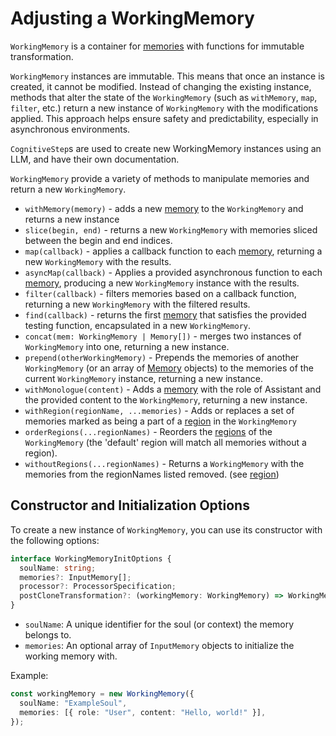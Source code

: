 # Adjusting a WorkingMemory

`WorkingMemory` is a container for [memories](working-memory#the-memory-interface) with functions for immutable transformation.

`WorkingMemory` instances are immutable. This means that once an instance is created, it cannot be modified. Instead of changing the existing instance, methods that alter the state of the `WorkingMemory` (such as `withMemory`, `map`, `filter`, etc.) return a new instance of `WorkingMemory` with the modifications applied. This approach helps ensure safety and predictability, especially in asynchronous environments.

`CognitiveStep`s are used to create new WorkingMemory instances using an LLM, and have their own documentation.

`WorkingMemory` provide a variety of methods to manipulate memories and return a new `WorkingMemory`.

* `withMemory(memory)` - adds a new [memory](working-memory#the-memory-interface) to the `WorkingMemory` and returns a new instance
* `slice(begin, end)` - returns a new `WorkingMemory` with memories sliced between the begin and end indices.
* `map(callback)` - applies a callback function to each [memory](working-memory#the-memory-interface), returning a new `WorkingMemory` with the results.
* `asyncMap(callback)` - Applies a provided asynchronous function to each [memory](working-memory#the-memory-interface), producing a new `WorkingMemory` instance with the results.
* `filter(callback)` - filters memories based on a callback function, returning a new `WorkingMemory` with the filtered results.
* `find(callback)` - returns the first [memory](working-memory#the-memory-interface) that satisfies the provided testing function, encapsulated in a new `WorkingMemory`.
* `concat(mem: WorkingMemory | Memory[])` - merges two instances of `WorkingMemory` into one, returning a new instance.
* `prepend(otherWorkingMemory)` - Prepends the memories of another `WorkingMemory` (or an array of [Memory](working-memory#the-memory-interface) objects) to the memories of the current `WorkingMemory` instance, returning a new instance.
* `withMonologue(content)` - Adds a [memory](working-memory#the-memory-interface) with the role of Assistant and the provided content to the `WorkingMemory`, returning a new instance.
* `withRegion(regionName, ...memories)` - Adds or replaces a set of memories marked as being a part of a [region](regions) in the `WorkingMemory`
* `orderRegions(...regionNames)` - Reorders the [regions](regions) of the `WorkingMemory` (the 'default' region will match all memories without a region).
* `withoutRegions(...regionNames)` - Returns a `WorkingMemory` with the memories from the regionNames listed removed. (see [region](regions))

## Constructor and Initialization Options

To create a new instance of `WorkingMemory`, you can use its constructor with the following options:

```ts
interface WorkingMemoryInitOptions {
  soulName: string;
  memories?: InputMemory[];
  processor?: ProcessorSpecification;
  postCloneTransformation?: (workingMemory: WorkingMemory) => WorkingMemory;
}
```

* `soulName`: A unique identifier for the soul (or context) the memory belongs to.
* `memories`: An optional array of `InputMemory` objects to initialize the working memory with.

Example:
```typescript
const workingMemory = new WorkingMemory({
  soulName: "ExampleSoul",
  memories: [{ role: "User", content: "Hello, world!" }],
});
```
